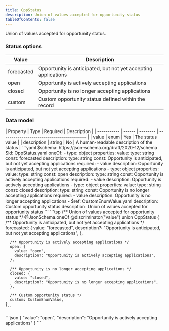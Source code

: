 ```yaml
---
title: OppStatus
description: Union of values accepted for opportunity status
tableOfContents: false
---
```



Union of values accepted for opportunity status.

### Status options

| Value      | Description                                                    |
| ---------- | -------------------------------------------------------------- |
| forecasted | Opportunity is anticipated, but not yet accepting applications |
| open       | Opportunity is actively accepting applications                 |
| closed     | Opportunity is no longer accepting applications                |
| custom     | Custom opportunity status defined within the record            |

### Data model

<Tabs>
  <TabItem label="Table">
  | Property    | Type   | Required | Description                                |
  | ----------- | ------ | -------- | ------------------------------------------ |
  | value       | enum   | Yes      | The status value                           |
  | description | string | No       | A human-readable description of the status |
  </TabItem>

  <TabItem label="JSON Schema">
  ```yaml
  $schema: https://json-schema.org/draft/2020-12/schema
  $id: OppStatus.yaml
  oneOf:
    - type: object
      properties:
        value:
          type: string
          const: forecasted
        description:
          type: string
          const: Opportunity is anticipated, but not yet accepting applications
      required:
        - value
      description: Opportunity is anticipated, but not yet accepting applications
    - type: object
      properties:
        value:
          type: string
          const: open
        description:
          type: string
          const: Opportunity is actively accepting applications
      required:
        - value
      description: Opportunity is actively accepting applications
    - type: object
      properties:
        value:
          type: string
          const: closed
        description:
          type: string
          const: Opportunity is no longer accepting applications
      required:
        - value
      description: Opportunity is no longer accepting applications
    - $ref: CustomEnumValue.yaml
      description: Custom opportunity status
  description: Union of values accepted for opportunity status
  ```
  </TabItem>

  <TabItem label="TypeSpec">
    ```tsp
    /** Union of values accepted for opportunity status */
    @JsonSchema.oneOf
    @discriminator("value")
    union OppStatus {
      /** Opportunity is anticipated, but not yet accepting applications */
      forecasted: {
        value: "forecasted",
        description?: "Opportunity is anticipated, but not yet accepting applications",
      },

      /** Opportunity is actively accepting applications */
      open: {
        value: "open",
        description?: "Opportunity is actively accepting applications",
      },

      /** Opportunity is no longer accepting applications */
      closed: {
        value: "closed",
        description?: "Opportunity is no longer accepting applications",
      },

      /** Custom opportunity status */
      custom: CustomEnumValue,
    }
    ```
  </TabItem>

  <TabItem label="Example">
  ```json
  {
    "value": "open",
    "description": "Opportunity is actively accepting applications"
  }
  ```
  </TabItem>
</Tabs> 
